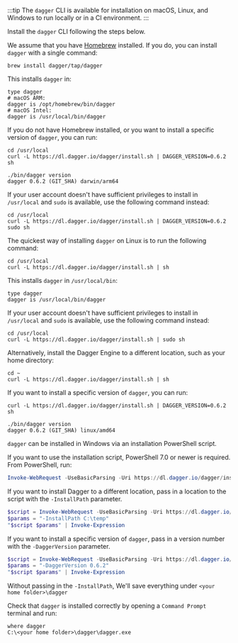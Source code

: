 
:::tip
The `dagger` CLI is available for installation on macOS, Linux, and Windows to run locally or in a CI environment.
:::

Install the `dagger` CLI following the steps below.

<Tabs>
<TabItem value="macos">

We assume that you have [Homebrew](https://brew.sh/) installed. If you do, you can install `dagger` with a single command:

```shell
brew install dagger/tap/dagger
```

This installs `dagger` in:

```shell
type dagger
# macOS ARM:
dagger is /opt/homebrew/bin/dagger
# macOS Intel:
dagger is /usr/local/bin/dagger
```

If you do not have Homebrew installed, or you want to install a specific version of `dagger`, you can run:

```shell
cd /usr/local
curl -L https://dl.dagger.io/dagger/install.sh | DAGGER_VERSION=0.6.2 sh

./bin/dagger version
dagger 0.6.2 (GIT_SHA) darwin/arm64
```

If your user account doesn't have sufficient privileges to install in `/usr/local` and `sudo` is available, use the following command instead:

```shell
cd /usr/local
curl -L https://dl.dagger.io/dagger/install.sh | DAGGER_VERSION=0.6.2 sudo sh
```

</TabItem>

<TabItem value="linux">

The quickest way of installing `dagger` on Linux is to run the following command:

```shell
cd /usr/local
curl -L https://dl.dagger.io/dagger/install.sh | sh
```

This installs `dagger` in `/usr/local/bin`:

```shell
type dagger
dagger is /usr/local/bin/dagger
```

If your user account doesn't have sufficient privileges to install in `/usr/local` and `sudo` is available, use the following command instead:

```shell
cd /usr/local
curl -L https://dl.dagger.io/dagger/install.sh | sudo sh
```

Alternatively, install the Dagger Engine to a different location, such as your home directory:

```shell
cd ~
curl -L https://dl.dagger.io/dagger/install.sh | sh
```

If you want to install a specific version of `dagger`, you can run:

```shell
curl -L https://dl.dagger.io/dagger/install.sh | DAGGER_VERSION=0.6.2 sh

./bin/dagger version
dagger 0.6.2 (GIT_SHA) linux/amd64
```

</TabItem>

<TabItem value="windows">

`dagger` can be installed in Windows via an installation PowerShell script.

If you want to use the installation script, PowerShell 7.0 or newer is required. From PowerShell, run:

```Powershell
Invoke-WebRequest -UseBasicParsing -Uri https://dl.dagger.io/dagger/install.ps1 | Invoke-Expression
```

If you want to install Dagger to a different location, pass in a location to the script with the `-InstallPath` parameter.

```Powershell
$script = Invoke-WebRequest -UseBasicParsing -Uri https://dl.dagger.io/dagger/install.ps1
$params = "-InstallPath C:\temp"
"$script $params" | Invoke-Expression
```

If you want to install a specific version of `dagger`, pass in a version number with the `-DaggerVersion` parameter.

```Powershell
$script = Invoke-WebRequest -UseBasicParsing -Uri https://dl.dagger.io/dagger/install.ps1
$params = "-DaggerVersion 0.6.2"
"$script $params" | Invoke-Expression
```

Without passing in the `-InstallPath`, We'll save everything under `<your home folder>\dagger`

Check that `dagger` is installed correctly by opening a `Command Prompt` terminal and run:

```shell
where dagger
C:\<your home folder>\dagger\dagger.exe
```

</TabItem>

</Tabs>
